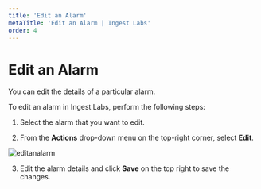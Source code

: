 ```yaml
---
title: 'Edit an Alarm'
metaTitle: 'Edit an Alarm | Ingest Labs'
order: 4
---
```


# Edit an Alarm

You can edit the details of a particular alarm.

To edit an alarm in Ingest Labs, perform the following steps:

1.	Select the alarm that you want to edit.

2.	From the **Actions** drop-down menu on the top-right corner, select **Edit**.

![editanalarm](/images/alarmsimages/editalarm.png)

3. Edit the alarm details and click **Save** on the top right to save the changes.